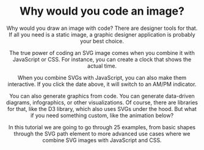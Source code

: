 
<Header title="Learn SVG" subtitle="Through 24 Examples" />

# Why would you code an image?

Why would you draw an image with code? There are designer tools for that. If all you need is a static image, a graphic designer application is probably your best choice.

The true power of coding an SVG image comes when you combine it with JavaScript or CSS. For instance, you can create a clock that shows the actual time.

<Clock />

When you combine SVGs with JavaScript, you can also make them interactive. If you click the date above, it will switch to an AM/PM indicator.

You can also generate graphics from code. You can generate data-driven diagrams, infographics, or other visualizations. Of course, there are libraries for that, like the D3 library, which also uses SVGs under the hood. But what if you need something custom, like the animation below?

<Sine />

In this tutorial we are going to go through 25 examples, from basic shapes through the SVG path element to more advanced use cases where we combine SVG images with JavaScript and CSS.
